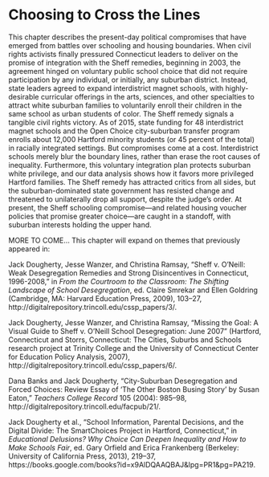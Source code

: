 # Choosing to Cross the Lines {#choosing}

This chapter describes the present-day political compromises that have emerged from battles over schooling and housing boundaries. When civil rights activists finally pressured Connecticut leaders to deliver on the promise of integration with the Sheff remedies, beginning in 2003, the agreement hinged on voluntary public school choice that did not require participation by any individual, or initially, any suburban district. Instead, state leaders agreed to expand interdistrict magnet schools, with highly-desirable curricular offerings in the arts, sciences, and other specialties to attract white suburban families to voluntarily enroll their children in the same school as urban students of color. The Sheff remedy signals a tangible civil rights victory. As of 2015, state funding for 48 interdistrict magnet schools and the Open Choice city-suburban transfer program enrolls about 12,000 Hartford minority students (or 45 percent of the total) in racially integrated settings. But compromises come at a cost. Interdistrict schools merely blur the boundary lines, rather than erase the root causes of inequality. Furthermore, this voluntary integration plan protects suburban white privilege, and our data analysis shows how it favors more privileged Hartford families. The Sheff remedy has attracted critics from all sides, but the suburban-dominated state government has resisted change and threatened to unilaterally drop all support, despite the judge's order. At present, the Sheff schooling compromise---and related housing voucher policies that promise greater choice---are caught in a standoff, with suburban interests holding the upper hand.

MORE TO COME... This chapter will expand on themes that previously appeared in:

Jack Dougherty, Jesse Wanzer, and Christina Ramsay, “Sheff v. O’Neill: Weak Desegregation Remedies and Strong Disincentives in Connecticut, 1996-2008,” in *From the Courtroom to the Classroom: The Shifting Landscape of School Desegregation*, ed. Claire Smrekar and Ellen Goldring (Cambridge, MA: Harvard Education Press, 2009), 103–27, http://digitalrepository.trincoll.edu/cssp_papers/3/.

Jack Dougherty, Jesse Wanzer, and Christina Ramsay, “Missing the Goal: A Visual Guide to Sheff v. O’Neill School Desegregation: June 2007” (Hartford, Connecticut and Storrs, Connecticut: The Cities, Suburbs and Schools research project at Trinity College and the University of Connecticut Center for Education Policy Analysis, 2007), http://digitalrepository.trincoll.edu/cssp_papers/6/.

Dana Banks and Jack Dougherty, “City-Suburban Desegregation and Forced Choices: Review Essay of ‘The Other Boston Busing Story’ by Susan Eaton,” *Teachers College Record* 105 (2004): 985–98, http://digitalrepository.trincoll.edu/facpub/21/.

Jack Dougherty et al., “School Information, Parental Decisions, and the Digital Divide: The SmartChoices Project in Hartford, Connecticut,” in *Educational Delusions? Why Choice Can Deepen Inequality and How to Make Schools Fair*, ed. Gary Orfield and Erica Frankenberg (Berkeley: University of California Press, 2013), 219–37, https://books.google.com/books?id=x9AlDQAAQBAJ&lpg=PR1&pg=PA219.
